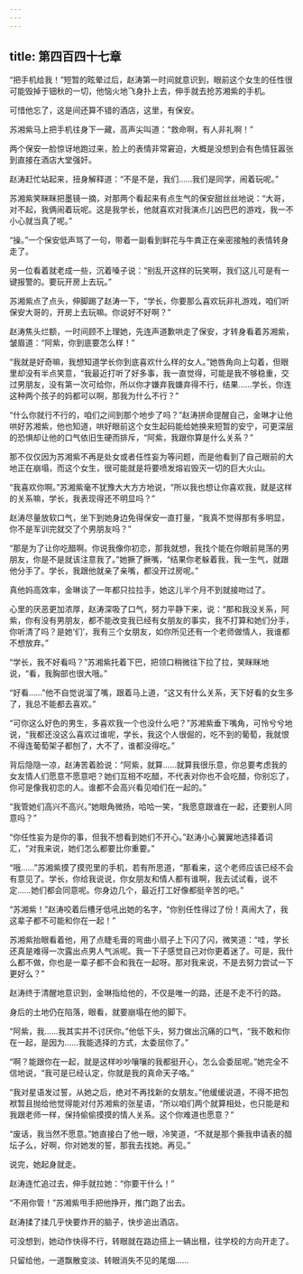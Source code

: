 ```yaml
---
---
---
```

title: 第四百四十七章
---




“把手机给我！”短暂的眩晕过后，赵涛第一时间就意识到，眼前这个女生的任性很可能毁掉于钿秋的一切，他恼火地飞身扑上去，伸手就去抢苏湘紫的手机。

可惜他忘了，这是间还算不错的酒店，这里，有保安。

苏湘紫马上把手机往身下一藏，高声尖叫道：“救命啊，有人非礼啊！”

两个保安一脸惊讶地跑过来，脸上的表情非常窘迫，大概是没想到会有色情狂嚣张到直接在酒店大堂强奸。

赵涛赶忙站起来，扭身解释道：“不是不是，我们……我们是同学，闹着玩呢。”

苏湘紫笑眯眯把墨镜一摘，对那两个看起来有点生气的保安甜丝丝地说：“大哥，对不起，我俩闹着玩呢。这是我学长，他就喜欢对我演点儿凶巴巴的游戏，我一不小心就当真了呢。”

“操。”一个保安低声骂了一句，带着一副看到鲜花与牛粪正在亲密接触的表情转身走了。

另一位看着就老成一些，沉着嗓子说：“别乱开这样的玩笑啊，我们这儿可是有一键报警的。要玩开房上去玩。”

苏湘紫点了点头，伸脚踢了赵涛一下，“学长，你要那么喜欢玩非礼游戏，咱们听保安大哥的，开房上去玩嘛。你说好不好啊？”

赵涛焦头烂额，一时间顾不上理她，先连声道歉哄走了保安，才转身看着苏湘紫，皱眉道：“阿紫，你到底要怎么样！”

“我就是好奇嘛，我想知道学长你到底喜欢什么样的女人。”她唇角向上勾着，但眼里却没有半点笑意，“我最近打听了好多事，我一直觉得，可能是我不够稳重，交过男朋友，没有第一次可给你，所以你才嫌弃我嫌弃得不行，结果……学长，你连这种两个孩子的妈都可以啊，那我为什么不行？”

“什么你就行不行的，咱们之间到那个地步了吗？”赵涛拼命提醒自己，金琳才让他哄好苏湘紫，他也知道，哄好眼前这个女生起码能给她换来短暂的安宁，可更深层的恐惧却让他的口气依旧生硬而排斥，“阿紫，我跟你算是什么关系？”

那不仅仅因为苏湘紫不再是处女或者任性妄为等问题，而是他看到了自己眼前的大地正在崩塌，而这个女生，很可能就是将要喷发熔岩毁灭一切的巨大火山。

“我喜欢你啊。”苏湘紫毫不犹豫大大方方地说，“所以我也想让你喜欢我，就是这样的关系嘛，学长，我表现得还不明显吗？”

赵涛尽量放软口气，坐下到她身边免得保安一直打量，“我真不觉得那有多明显，你不是军训完就交了个男朋友吗？”

“那是为了让你吃醋啊。你说我像你初恋，那我就想，我找个能在你眼前晃荡的男朋友，你是不是就该注意我了。”她撅了撅嘴，“结果你老躲着我，我一生气，就跟他分手了。学长，我跟他就亲了亲嘴，都没开过房呢。”

真他妈高效率，金琳谈了一年都只拉拉手，她这儿半个月不到就接吻过了。

心里的厌恶更加浓厚，赵涛深吸了口气，努力平静下来，说：“那和我没关系，阿紫，你有没有男朋友，都不能改变我已经有女朋友的事实，我不打算和她们分手，你听清了吗？是她‘们’，我有三个女朋友，如你所见还有一个老师做情人，我谁都不想放弃。”

“学长，我不好看吗？”苏湘紫托着下巴，把领口稍微往下拉了拉，笑眯眯地说，“看，我胸部也很大哦。”

“好看……”他不自觉说溜了嘴，跟着马上道，“这又有什么关系，天下好看的女生多了，我总不能都去喜欢。”

“可你这么好色的男生，多喜欢我一个也没什么吧？”苏湘紫垂下嘴角，可怜兮兮地说，“我都还没这么喜欢过谁呢，学长，我这个人很倔的，吃不到的葡萄，我就恨不得连葡萄架子都刨了，大不了，谁都没得吃。”

背后隐隐一凉，赵涛苦着脸说：“阿紫，就算……就算我很乐意，你总要考虑我的女友情人们愿意不愿意吧？她们互相不吃醋，不代表对你也不会吃醋，你别忘了，你可是像我初恋的人。谁都不会高兴看见咱们在一起的。”

“我管她们高兴不高兴。”她眼角微扬，哈哈一笑，“我愿意跟谁在一起，还要别人同意吗？”

“你任性妄为是你的事，但我不想看到她们不开心。”赵涛小心翼翼地选择着词汇，“对我来说，她们怎么都要比你重要。”

“哦……”苏湘紫摸了摸兜里的手机，若有所思道，“那看来，这个老师应该已经不会有意见了。学长，你给我说说，你女朋友和情人都有谁啊，我去试试看，说不定……她们都会同意呢。你身边几个，最近打工好像都挺辛苦的吧。”

“苏湘紫！”赵涛咬着后槽牙低吼出她的名字，“你别任性得过了份！真闹大了，我这辈子都不可能和你在一起！”

苏湘紫抬眼看着他，用了点睫毛膏的弯曲小扇子上下闪了闪，微笑道：“哇，学长还真是难得一次露出点男人气派呢。我一下子感觉自己对你更着迷了。可是，我什么都不做，你也是一辈子都不会和我在一起呀。那对我来说，不是去努力尝试一下更好么？”

赵涛终于清醒地意识到，金琳指给他的，不仅是唯一的路，还是不走不行的路。

身后的土地仍在陷落，眼看，就要崩塌在他的脚下。

“阿紫，我……我其实并不讨厌你。”他低下头，努力做出沉痛的口气，“我不敢和你在一起，是因为……我能选择的方式，太委屈你了。”

“啊？能跟你在一起，就是这样吵吵嚷嚷的我都挺开心，怎么会委屈呢。”她完全不信地说，“我可是已经认定，你就是我的真命天子咯。”

“我对星语发过誓，从她之后，绝对不再找新的女朋友。”他缓缓说道，不得不把包袱暂且抛给他觉得能对付苏湘紫的张星语，“所以咱们两个就算相处，也只能是和我跟老师一样，保持偷偷摸摸的情人关系。这个你难道也愿意？”

“废话，我当然不愿意。”她直接白了他一眼，冷笑道，“不就是那个撕我申请表的醋坛子么，好啊，你对她发的誓，那我去找她。再见。”

说完，她起身就走。

赵涛连忙追过去，伸手就拉她：“你要干什么！”

“不用你管！”苏湘紫甩手把他挣开，推门跑了出去。

赵涛揉了揉几乎快要炸开的脑子，快步追出酒店。

可没想到，她动作快得不行，转眼就在路边搭上一辆出租，往学校的方向开走了。

只留给他，一道飘散变淡、转眼消失不见的尾烟……